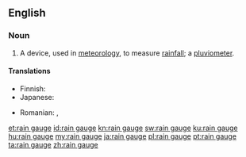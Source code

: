 ==English==

===Noun===
{{wikipedia}}
{{en-noun|head=[[rain]] [[gauge]]}}

# A device, used in [[meteorology]], to measure [[rainfall]]; a [[pluviometer]].

====Translations====
{{trans-top|device to measure rainfall}}
* Finnish: {{t|fi|sademittari}}
* Japanese: {{t+|ja|雨量計|tr=うりょうけい, uryōkei|sc=Jpan}}
{{trans-mid}}
* Romanian: {{t+|ro|pluviometru}}, {{t+|ro|udometru}}
{{trans-bottom}}

[[et:rain gauge]]
[[id:rain gauge]]
[[kn:rain gauge]]
[[sw:rain gauge]]
[[ku:rain gauge]]
[[hu:rain gauge]]
[[my:rain gauge]]
[[ja:rain gauge]]
[[pl:rain gauge]]
[[pt:rain gauge]]
[[ta:rain gauge]]
[[zh:rain gauge]]